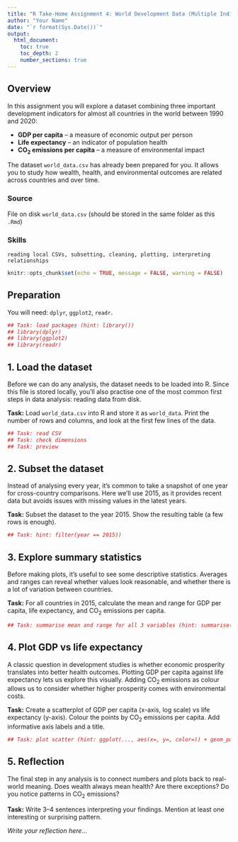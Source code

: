 ```yaml
---
title: "R Take-Home Assignment 4: World Development Data (Multiple Indicators)"
author: "Your Name"
date: "`r format(Sys.Date())`"
output:
  html_document:
    toc: true
    toc_depth: 2
    number_sections: true
---
```


## Overview

In this assignment you will explore a dataset combining three important development indicators for almost all countries in the world between 1990 and 2020:

- **GDP per capita** – a measure of economic output per person  
- **Life expectancy** – an indicator of population health  
- **CO$_2$ emissions per capita** – a measure of environmental impact  

The dataset `world_data.csv` has already been prepared for you. It allows you to study how wealth, health, and environmental outcomes are related across countries and over time.  

### Source

File on disk `world_data.csv` (should be stored  in the same folder as this `.Rmd`)  

### Skills

`reading local CSVs, subsetting, cleaning, plotting, interpreting relationships`

```r
knitr::opts_chunk$set(echo = TRUE, message = FALSE, warning = FALSE)
```

## Preparation

You will need: `dplyr`, `ggplot2`, `readr`.

```r
## Task: load packages (hint: library())
## library(dplyr)
## library(ggplot2)
## library(readr)
```

## 1. Load the dataset

Before we can do any analysis, the dataset needs to be loaded into R. Since this file is stored locally, you’ll also practise one of the most common first steps in data analysis: reading data from disk.  

**Task:** Load `world_data.csv` into R and store it as `world_data`. Print the number of rows and columns, and look at the first few lines of the data.  

```r
## Task: read CSV 
## Task: check dimensions 
## Task: preview 
```

## 2. Subset the dataset

Instead of analysing every year, it’s common to take a snapshot of one year for cross-country comparisons. Here we’ll use 2015, as it provides recent data but avoids issues with missing values in the latest years.  

**Task:** Subset the dataset to the year 2015. Show the resulting table (a few rows is enough).  

```r
## Task: hint: filter(year == 2015))
```

## 3. Explore summary statistics

Before making plots, it’s useful to see some descriptive statistics. Averages and ranges can reveal whether values look reasonable, and whether there is a lot of variation between countries.  

**Task:** For all countries in 2015, calculate the mean and range for GDP per capita, life expectancy, and CO$_2$ emissions per capita.  

```r
## Task: summarise mean and range for all 3 variables (hint: summarise(mean(...), range(...)))
```

## 4. Plot GDP vs life expectancy

A classic question in development studies is whether economic prosperity translates into better health outcomes. Plotting GDP per capita against life expectancy lets us explore this visually. Adding CO$_2$ emissions as colour allows us to consider whether higher prosperity comes with environmental costs.  

**Task:** Create a scatterplot of GDP per capita (x-axis, log scale) vs life expectancy (y-axis). Colour the points by CO$_2$ emissions per capita. Add informative axis labels and a title.  

```r
## Task: plot scatter (hint: ggplot(..., aes(x=, y=, color=)) + geom_point() + scale_x_log10())
```

## 5. Reflection

The final step in any analysis is to connect numbers and plots back to real-world meaning. Does wealth always mean health? Are there exceptions? Do you notice patterns in CO$_2$ emissions?  

**Task:** Write 3–4 sentences interpreting your findings. Mention at least one interesting or surprising pattern.  

*Write your reflection here…*

